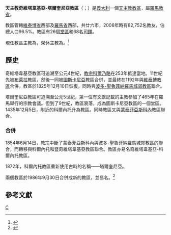 {{Multiple issues|
{{Primarysources|time=2020-06-19T16:22:22+00:00}}
{{Refimprove|time=2020-06-19T16:22:22+00:00}}
}}
{{NoteTA
|G1=Popes
}}
{{Infobox Roman Catholic diocese
|name= 奇維塔韋基亞-塔爾奎尼亞
|jurisdiction=教區
|latin = Dioecesis Centumcellarum-Tarquiniensis
|border = catholic
|image = [[File:Cattedrale_civitavecchia-1.jpg|250px]]
|caption = 聖方濟各亞西西主教座堂
|location = [[義大利|義大利]]
|territory = [[維泰博省|維泰博省]]、[[羅馬省|羅馬省]]
|population = 82,752
|rite = [[罗马礼|罗马礼]]
|patron = 
|province = [[天主教羅馬教區|羅馬]]
|established =1986年
|cathedral = {{link-it|聖方濟各亞西西主教座堂 (奇維塔韋基亞)|Cattedrale di San Francesco d'Assisi (Civitavecchia)|聖方濟各亞西西主教座堂}}
|co-cathedral = {{link-en|塔爾奎尼亞主教座堂|Tarquinia Cathedral|聖瑪加利大聖瑪爾定共同主教座堂}}
|leadership = 主教
|website = [http://www.civitavecchia.chiesacattolica.it/ 官方網頁]
|pope = {{incumbent pope}}
|ordinary = {{link-it|若望-亨利·魯薩|Gianrico Ruzza}}
|coadjutor bishop =
|auxiliary =
|emeritus = {{link-it|類思·馬魯奇|Luigi Marrucci}}
|map = [[File:Diocesi_di_Civitavecchia.png|250px]]
|map_caption = 教區管轄圖
}}

'''天主教奇維塔韋基亞-塔爾奎尼亞教區'''（{{lang-la|Dioecesis Centumcellarum-Tarquiniensis}}；{{lang-it|Diocesi di Civitavecchia-Tarquinia}}）是[[義大利|義大利]]一個[[天主教|天主教]][[教區|教區]]，屬[[天主教羅馬教區|羅馬教省]]。

教區管轄[[維泰博省|維泰博省]]西部及[[羅馬省|羅馬省]]西部，共廿六市，2006年時有82,752名教友，佔總人口96.5%。教區有26個[[堂區|堂區]]和68名[[司鐸|司鐸]]。

現任教區主教為{{link-it|若望-亨利·魯薩|Gianrico Ruzza}}，榮休主教為{{link-it|類思·馬魯奇|Luigi Marrucci}}。<ref>{{cite press release |title=Resignations and Appointments, 18.06.2020 |url=https://press.vatican.va/content/salastampa/en/bollettino/pubblico/2020/06/18/200618a.html |publisher=Holy See Press Office |accessdate=2020-06-19 |archiveurl=https://web.archive.org/web/20200619145613/https://press.vatican.va/content/salastampa/en/bollettino/pubblico/2020/06/18/200618a.html |archivedate=2020-06-19 |language=en |date=2020-06-18 |dead-url=no }}</ref>

==歷史==
奇維塔韋基亞教區可追溯至公元4世紀，[[教宗科爾乃略|教宗科爾乃略]]在253年抵達當地。11世紀先被[[布萊拉|布萊拉]]教區，然後一同被[[圖斯卡尼亞|圖斯卡尼亞]]教區合併，並最終在1192年與[[天主教維泰博教區|維泰博教區]]合併。教區於1825年12月10日恢復，同時與[[天主教波多-聖魯菲納羅馬城郊教區|波多-聖魯菲納羅馬城郊教區]]聯合。

塔爾奎尼亞教區可追溯至公元5世紀，第一位有文獻記載的主教參加了465年在羅馬舉行的宗教會議。但到了9世紀，教區衰落，成為圖斯卡尼亞教區的一個堂區。1435年12月5日，附近的科爾內托升為教區。同時教區又與[[蒙泰菲亞斯科內|蒙泰菲亞斯科內]]教區聯合。

===合併===
1854年6月14日，教宗中斷了蒙泰菲亞斯科內與波多-聖魯菲納羅馬城郊教區的聯合，而轉移與科爾內托和暨奇維塔韋基亞教區聯合。教區亦易名奇維塔韋基亞-科爾內托教區。

1872年，科爾內托教區重新使用古時的名稱——塔爾奎尼亞。

兩個教區於1986年9月30日合併成新的教區，並易名。<ref>{{cite book |title=ACTA APOSTOLICAE SEDIS |volume=LXXIX |year=1987 |publisher=Typis Polyglottis Vaticanis |pages=682-685 |url=https://www.vatican.va/archive/aas/documents/AAS-79-1987-ocr.pdf |accessdate=2020-04-09 |archiveurl=https://web.archive.org/web/20200409173800/https://www.vatican.va/archive/aas/documents/AAS-79-1987-ocr.pdf |archivedate=2020-04-09 |language=la |dead-url=no }}</ref>

==參考文獻==
{{reflist}}

[[Category:義大利天主教教區|C]]
{{意大利天主教教區}}
